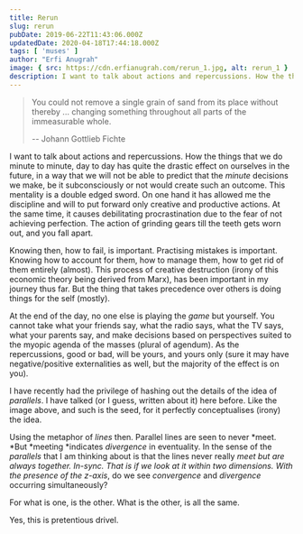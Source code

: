 ```yaml
---
title: Rerun
slug: rerun
pubDate: 2019-06-22T11:43:06.000Z
updatedDate: 2020-04-18T17:44:18.000Z
tags: [ 'muses' ]
author: "Erfi Anugrah"
image: { src: https://cdn.erfianugrah.com/rerun_1.jpg, alt: rerun_1 }
description: I want to talk about actions and repercussions. How the things that we do minute to minute, day to day has quite the drastic effect on ourselves in the future, in a way that we will not be able to predict that the *minute* decisions we make, be it subconsciously or not would create such an outcome. This mentality is a double edged sword. On one hand it has allowed me the discipline and will to put forward only creative and productive actions. At the same time, it causes debilitating procrastination due to the fear of not achieving perfection. The action of grinding gears till the teeth gets worn out, and you fall apart.
---
```


> You could not remove a single grain of sand from its place without thereby ... changing something throughout all parts of the immeasurable whole.
>
> -- Johann Gottlieb Fichte

I want to talk about actions and repercussions. How the things that we do minute to minute, day to day has quite the drastic effect on ourselves in the future, in a way that we will not be able to predict that the *minute* decisions we make, be it subconsciously or not would create such an outcome. This mentality is a double edged sword. On one hand it has allowed me the discipline and will to put forward only creative and productive actions. At the same time, it causes debilitating procrastination due to the fear of not achieving perfection. The action of grinding gears till the teeth gets worn out, and you fall apart.

Knowing then, how to fail, is important. Practising mistakes is important. Knowing how to account for them, how to manage them, how to get rid of them entirely (almost). This process of creative destruction (irony of this economic theory being derived from Marx), has been important in my journey thus far. But the thing that takes precedence over others is doing things for the self (mostly).

At the end of the day, no one else is playing the *game* but yourself. You cannot take what your friends say, what the radio says, what the TV says, what your parents say, and make decisions based on perspectives suited to the myopic agenda of the masses (plural of agendum). As the repercussions, good or bad, will be yours, and yours only (sure it may have negative/positive externalities as well, but the majority of the effect is on you).

I have recently had the privilege of hashing out the details of the idea of *parallels*. I have talked (or I guess, written about it) here before. Like the image above, and such is the seed, for it perfectly conceptualises (irony) the idea. 

Using the metaphor of *lines* then. Parallel lines are seen to never *meet. *But *meeting *indicates *divergence* in eventuality. In the sense of the *parallels* that I am thinking about is that the lines never really *meet *but are always *together*. In-sync. That is if we look at it within two dimensions. With the presence of the z*-axis*, do we see *convergence* and *divergence* occurring simultaneously? 

For what is one, is the other. What is the other, is all the same.

Yes, this is pretentious drivel. 
